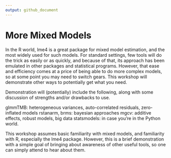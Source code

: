 ```yaml
---
output: github_document
---
```


# More Mixed Models

In the R world, lme4 is a great package for mixed model estimation, and the most widely used for such models.  For standard settings, few tools will do the trick as easily or as quickly, and because of that, its approach has been emulated in other packages and statistical programs.  However, that ease and efficiency comes at a price of being able to do more complex models, so at some point you may need to switch gears.  This workshop will demonstrate other ways to potentially get what you need.

Demonstration will (potentially) include the following, along with some discussion of strengths and/or drawbacks to use.

glmmTMB: heterogeneous variances, auto-correlated residuals, zero-inflated models
rstanarm, brms: bayesian approaches
mgcv: additive effects, robust models, big data
statsmodels: in case you're in the Python world.


This workshop assumes basic familiarity with mixed models, and familiarity with R, especially the lme4 package.  However, this is a brief demonstration with a simple goal of bringing about awareness of other useful tools, so one can simply attend to hear about them.

